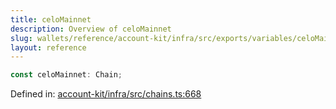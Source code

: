 ```yaml
---
title: celoMainnet
description: Overview of celoMainnet
slug: wallets/reference/account-kit/infra/src/exports/variables/celoMainnet
layout: reference
---
```


```ts
const celoMainnet: Chain;
```

Defined in: [account-kit/infra/src/chains.ts:668](https://github.com/alchemyplatform/aa-sdk/blob/5b9429f0f16dcd4ff822527b8de589e19e88faa7/account-kit/infra/src/chains.ts#L668)
